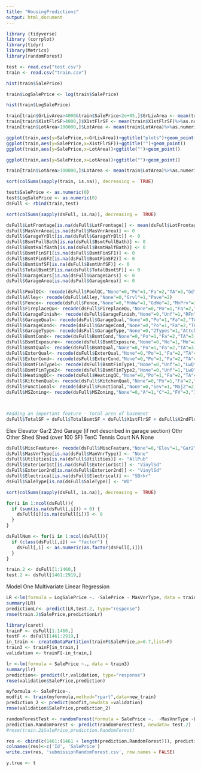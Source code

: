 ```yaml
---
title: "HousingPredictions"
output: html_document
---
```


```r
library (tidyverse)
library (corrplot)
library(tidyr)
library(Metrics)
library(randomForest)
```

```r


test <- read.csv("test.csv")
train <- read.csv("train.csv")
```



```r
hist(train$SalePrice)
```


```r
train$LogSalePrice <- log(train$SalePrice)

```


```r
hist(train$LogSalePrice)
```



```r
train[train$GrLivArea>4000&train$SalePrice<2e+05,]$GrLivArea <- mean(train$GrLivArea)%>%as.numeric
train[train$X1stFlrSF>4000,]$X1stFlrSF <- mean(train$X1stFlrSF)%>%as.numeric
train[train$LotArea>100000,]$LotArea <- mean(train$LotArea)%>%as.numeric

```

```r
ggplot(train,aes(y=SalePrice,x=GrLivArea))+ggtitle("plots")+geom_point()
ggplot(train,aes(y=SalePrice,x=X1stFlrSF))+ggtitle("")+geom_point()
ggplot(train,aes(y=SalePrice,x=LotArea))+ggtitle("")+geom_point()
```

```r
ggplot(train,aes(y=SalePrice,x=LotArea))+ggtitle("")+geom_point()

```


```r
train[train$LotArea>100000,]$LotArea <- mean(train$LotArea)%>%as.numeric
```


```r
sort(colSums(sapply(train, is.na)), decreasing =  TRUE)

```




```r
test$SalePrice <- as.numeric(0)
test$LogSalePrice <- as.numeric(0)
dsFull <- rbind(train,test)

```

```r
sort(colSums(sapply(dsFull, is.na)), decreasing =  TRUE)

```

```r
dsFull$LotFrontage[is.na(dsFull$LotFrontage)] <- mean(dsFull$LotFrontage)
dsFull$MasVnrArea[is.na(dsFull$MasVnrArea)] <- 0
dsFull$GarageYrBlt[is.na(dsFull$GarageYrBlt)] <- 0
dsFull$BsmtFullBath[is.na(dsFull$BsmtFullBath)] <- 0
dsFull$BsmtHalfBath[is.na(dsFull$BsmtHalfBath)] <- 0
dsFull$BsmtFinSF1[is.na(dsFull$BsmtFinSF1)] <- 0
dsFull$BsmtFinSF2[is.na(dsFull$BsmtFinSF2)] <- 0
dsFull$BsmtUnfSF[is.na(dsFull$BsmtUnfSF)] <- 0
dsFull$TotalBsmtSF[is.na(dsFull$TotalBsmtSF)] <- 0
dsFull$GarageCars[is.na(dsFull$GarageCars)] <- 0
dsFull$GarageArea[is.na(dsFull$GarageArea)] <- 0
```


```r
dsFull$PoolQC<- recode(dsFull$PoolQC,"None"=0,"Po"=1,"Fa"=2,"TA"=3,"Gd"=4,"Ex"=5)
dsFull$Alley<- recode(dsFull$Alley,"None"=0,"Grvl"=1,"Pave"=2)
dsFull$Fence<- recode(dsFull$Fence,"None"=0,"MnWw"=1,"GdWo"=2,"MnPrv"=3,"GdPrv"=4)
dsFull$FireplaceQu<- recode(dsFull$FireplaceQu,"None"=0,"Po"=1,"Fa"=2,"TA"=3,"Gd"=4,"Ex"=5)
dsFull$GarageFinish<- recode(dsFull$GarageFinish,"None"=0,"Unf"=1,"RFn"=2,"Fin"=3)
dsFull$GarageQual<- recode(dsFull$GarageQual,"None"=0,"Po"=1,"Fa"=2,"TA"=3,"Gd"=4,"Ex"=5)
dsFull$GarageCond<- recode(dsFull$GarageCond,"None"=0,"Po"=1,"Fa"=2,"TA"=3,"Gd"=4,"Ex"=5)
dsFull$GarageType<- recode(dsFull$GarageType,"None"=0,"2Types"=1,"Attchd"=2,"Basment"=3,"BuiltIn"=4,"CarPort"=5, "Detchd" = 6)
dsFull$BsmtCond<- recode(dsFull$BsmtCond,"None"=0,"Po"=1,"Fa"=2,"TA"=3,"Gd"=4,"Ex"=5)
dsFull$BsmtExposure<- recode(dsFull$BsmtExposure,"None"=0,"No"=1,"Mn"=2,"Av"=3,"Gd"=4)
dsFull$BsmtQual<- recode(dsFull$BsmtQual,"None"=0,"Po"=1,"Fa"=2,"TA"=3,"Gd"=4,"Ex"=5)
dsFull$ExterQual<- recode(dsFull$ExterQual,"None"=0,"Po"=1,"Fa"=2,"TA"=3,"Gd"=4,"Ex"=5)
dsFull$ExterCond<- recode(dsFull$ExterCond,"None"=0,"Po"=1,"Fa"=2,"TA"=3,"Gd"=4,"Ex"=5)
dsFull$BsmtFinType1<- recode(dsFull$BsmtFinType1,"None"=0,"Unf"=1,"LwQ"=2,"Rec"=3,"BLQ"=4,"ALQ"=5,"GLQ"=6)
dsFull$BsmtFinType2<- recode(dsFull$BsmtFinType2,"None"=0,"Unf"=1,"LwQ"=2,"Rec"=3,"BLQ"=4,"ALQ"=5,"GLQ"=6)
dsFull$HeatingQC<- recode(dsFull$HeatingQC,"None"=0,"Po"=1,"Fa"=2,"TA"=3,"Gd"=4,"Ex"=5)
dsFull$KitchenQual<- recode(dsFull$KitchenQual,"None"=0,"Po"=1,"Fa"=2,"TA"=3,"Gd"=4,"Ex"=5)
dsFull$Functional<- recode(dsFull$Functional,"None"=0,"Sev"=1,"Maj2"=2,"Maj1"=3,"Mod"=4,"Min2"=5,"Min1"=6,"Typ"=7)
dsFull$MSZoning<- recode(dsFull$MSZoning,"None"=0,"A"=1,"C"=2,"FV"=3,"I"=4,"RH"=5,"RL"=6,"RP"=7, "RM" = 8)



#Adding an important feature - Total area of basement
dsFull$TotalSF = dsFull$TotalBsmtSF + dsFull$X1stFlrSF + dsFull$X2ndFlrSF
```
Elev	Elevator
       Gar2	2nd Garage (if not described in garage section)
       Othr	Other
       Shed	Shed (over 100 SF)
       TenC	Tennis Court
       NA	None
```r
dsFull$MiscFeature<- recode(dsFull$MiscFeature,"None"=0,"Elev"=1,"Gar2"=2,"Othr"=3,"Shed"=4,"TenC"=5)
dsFull$MasVnrType[is.na(dsFull$ManVnrType)] <- "None"
dsFull$Utilities[is.na(dsFull$Utilities)] <- "AllPub"
dsFull$Exterior1st[is.na(dsFull$Exterior1st)] <- "VinylSd"
dsFull$Exterior2nd[is.na(dsFull$Exterior2nd)] <- "VinylSd"
dsFull$Electrical[is.na(dsFull$Electrical)] <- "SBrkr"
dsFull$SaleType[is.na(dsFull$SaleType)] <- "WD"
```


```r
sort(colSums(sapply(dsFull, is.na)), decreasing =  TRUE)
```

```r
for(i in 1:ncol(dsFull)){
  if (sum(is.na(dsFull[,i])) > 0) {
    dsFull[i][is.na(dsFull[i])] <- 0
  }
}
```


```r

dsFullNum <- for(i in 1:ncol(dsFull)){
  if (class(dsFull[,i]) == "factor") {
    dsFull[,i] <- as.numeric(as.factor(dsFull[,i]))
  }
}

```

```r

train.2 <- dsFull[1:1460,]
test.2 <- dsFull[1461:2919,]

```


Model One Multivariate Linear Regression

```r


LR <-lm(formula = LogSalePrice ~. -SalePrice - MasVnrType, data = train.2)
summary(LR)
predictionLr<- predict(LR,test.2, type="response")
rmse(train.2$SalePrice,predictionLr)
```



```r
library(caret)
trainF <- dsFull[1:1460,]
testF <- dsFull[1461:2919,]
in_train <- createDataPartition(trainF$SalePrice,p=0.7,list=F)
train3 <- trainF[in_train,]
validation <- trainF[-in_train,]
```

```r
lr <-lm(formula = SalePrice ~., data = train3) 
summary(lr)
prediction<- predict(lr,validation, type="response")
rmse(validation$SalePrice,prediction)
```


```r
myformula <- SalePrice~.
modfit <- train(myformula,method="rpart",data=new_train)
prediction_2 <- predict(modfit,newdata =validation)
rmse(validation$SalePrice,prediction_2)
```


```r

randomForestTest <- randomForest(formula = SalePrice ~.  -MasVnrType -LogSalePrice, data = train.2, na.action = na.omit)
prediction.RandomForest <- predict(randomForestTest, newdata= test.2)
#rmse(train.2$SalePrice,prediction.RandomForest)
```

```r
res <- cbind(c(1461:(1461 + length(prediction.RandomForest))), prediction.RandomForest)
colnames(res)<-c('Id', 'SalePrice')
write.csv(res, 'submissionRandomForest.csv', row.names = FALSE)


```

```r
y.true <- t

```

